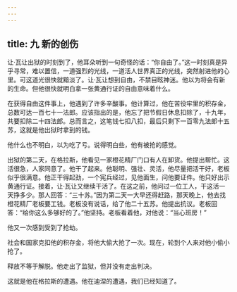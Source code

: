 ```yaml
---
---
---
```

title: 九 新的创伤
---




让·瓦让出狱的时刻到了，他耳朵听到一句奇怪的话：“你自由了。”这一时刻真是异乎寻常，难以置信，一道强烈的光线，一道活人世界真正的光线，突然射进他的心里。可这道光很快就黯淡了。让·瓦让想到自由，不禁目眩神迷。他以为将会有新的生命。但他很快就明白拿一张黄通行证的自由意味着什么。

在获得自由这件事上，他遇到了许多辛酸事。他计算过，他在苦役牢里的积存金，总数可达一百七十一法郎。应该指出的是，他忘了把节假日休息扣除了，十九年，共要扣除二十四法郎。总而言之，这笔钱七扣八扣，最后只剩下一百零九法郎十五苏，这就是他出狱时拿到的钱。

他什么也不明白，以为吃了亏。说得明白些，他有被抢的感觉。

出狱的第二天，在格拉斯，他看见一家橙花精厂门口有人在卸货。他提出帮忙。这活很急，人家同意了。他干了起来。他聪明、强壮、灵活，他尽量把活干好，老板似乎很满意。他正干得起劲，一个宪兵经过，见他面生，问他要证件。他只好出示黄通行证。接着，让·瓦让又继续干活了。在这之前，他问过一位工人，干这活一天挣多少。那人回答：“三十苏。”因为第二天一大早还得赶路，那天晚上，他去找橙花精厂老板要工钱。老板没有说话，给了他二十五苏。他提出抗议。老板回答：“给你这么多够好的了。”他坚持。老板看着他，对他说：“当心班房！”

他又一次感到受到了抢劫。

社会和国家克扣他的积存金，将他大偷大抢了一次。现在，轮到个人来对他小偷小抢了。

释放不等于解脱。他走出了监狱，但并没有走出判决。

这就是他在格拉斯的遭遇。他在迪涅的遭遇，我们已经知道了。